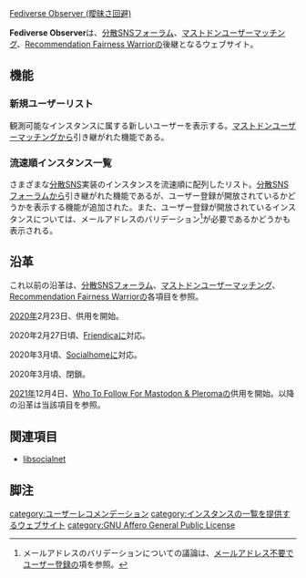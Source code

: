 [[Fediverse Observer|Fediverse Observer (曖昧さ回避)]]

{{Infobox software
| Name                = Fediverse Observer
| Image               = [[ファイル:Naraha.png|120px]]
| Developer           = [[墓場人夜]]
| Platform            = ウェブ
| ProgrammingLanguage = C++, JavaScript
| Launch              = 2020年2月23日
| License             = [[GNU Affero General Public License]]
| Web                 = <nowiki>https://fediverse-observer.tk</nowiki>
}}

'''Fediverse Observer'''は、[[分散SNSフォーラム]]、[[マストドンユーザーマッチング]]、[[Recommendation Fairness Warrior]]の後継となるウェブサイト。

==機能==

===新規ユーザーリスト===
観測可能なインスタンスに属する新しいユーザーを表示する。[[マストドンユーザーマッチング]]から引き継がれた機能である。

===流速順インスタンス一覧===
さまざまな[[分散SNS]]実装のインスタンスを流速順に配列したリスト。[[分散SNSフォーラム]]から引き継がれた機能であるが、ユーザー登録が開放されているかどうかを表示する機能が追加された。また、ユーザー登録が開放されているインスタンスについては、メールアドレスのバリデーション<ref>メールアドレスのバリデーションについての議論は、[[メールアドレス不要でユーザー登録]]の項を参照。</ref>が必要であるかどうかも表示される。

==沿革==

これ以前の沿革は、[[分散SNSフォーラム]]、[[マストドンユーザーマッチング]]、[[Recommendation Fairness Warrior]]の各項目を参照。

[[2020年]]2月23日、供用を開始。

2020年2月27日頃、[[Friendica]]に対応。

2020年3月頃、[[Socialhome]]に対応。

2020年3月頃、閉鎖。

[[2021年]]12月4日、[[Who To Follow For Mastodon & Pleroma]]の供用を開始。以降の沿革は当該項目を参照。

==関連項目==
* [[libsocialnet]]

==脚注==
<references />

{{DEFAULTSORT:fediverseobserver}}
[[category:ユーザーレコメンデーション]]
[[category:インスタンスの一覧を提供するウェブサイト]]
[[category:GNU Affero General Public License]]